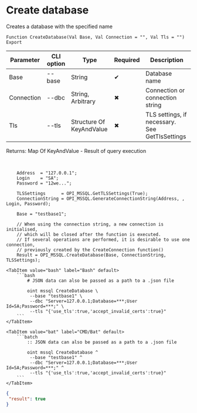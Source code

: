 ﻿---
sidebar_position: 1
description: Create database and other functions to work with MSSQL in the Open Integration Package, a free open-source integration library for 1C:Enterprise 8, OneScript and CLI
keywords: [1C, 1С, 1С:Enterprise, 1С:Enterprise 8.3, API, Integration, Services, Exchange, OneScript, CLI, MSSQL]
---


# Create database
 Creates a database with the specified name



`Function CreateDatabase(Val Base, Val Connection = "", Val Tls = "") Export`

  | Parameter | CLI option | Type | Required | Description |
  |-|-|-|-|-|
  | Base | --base | String | &#x2714; | Database name |
  | Connection | --dbc | String, Arbitrary | &#x2716; | Connection or connection string |
  | Tls | --tls | Structure Of KeyAndValue | &#x2716; | TLS settings, if necessary. See GetTlsSettings |

  
  Returns:  Map Of KeyAndValue - Result of query execution

<br/>




```bsl title="1C:Enterprise/OneScript code example"
    Address  = "127.0.0.1";
    Login    = "SA";
    Password = "12we...";

    TLSSettings      = OPI_MSSQL.GetTLSSettings(True);
    ConnectionString = OPI_MSSQL.GenerateConnectionString(Address, , Login, Password);

    Base = "testbase1";

    // When using the connection string, a new connection is initialised,
    // which will be closed after the function is executed.
    // If several operations are performed, it is desirable to use one connection,
    // previously created by the CreateConnection function()
    Result = OPI_MSSQL.CreateDatabase(Base, ConnectionString, TLSSettings);
```
 

 <Tabs>
  
    <TabItem value="bash" label="Bash" default>
        ```bash
            # JSON data can also be passed as a path to a .json file
            
            oint mssql CreateDatabase \
             --base "testbase1" \
             --dbc "Server=127.0.0.1;Database=***;User Id=SA;Password=***;" \
             --tls "{'use_tls':true,'accept_invalid_certs':true}"
        ```
    </TabItem>
  
    <TabItem value="bat" label="CMD/Bat" default>
        ```batch
            :: JSON data can also be passed as a path to a .json file
            
            oint mssql CreateDatabase ^
             --base "testbase1" ^
             --dbc "Server=127.0.0.1;Database=***;User Id=SA;Password=***;" ^
             --tls "{'use_tls':true,'accept_invalid_certs':true}"
        ```
    </TabItem>
</Tabs>


```json title="Result"
{
 "result": true
}
```
